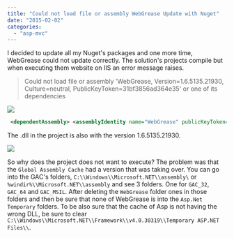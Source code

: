 ```yaml
---
title: "Could not load file or assembly WebGrease Update with Nuget"
date: "2015-02-02"
categories: 
  - "asp-mvc"
---
```


I decided to update all my Nuget's packages and one more time, WebGrease could not update correctly. The solution's projects compile but when executing them website on IIS an error message raises.

> Could not load file or assembly 'WebGrease, Version=1.6.5135.21930, Culture=neutral, PublicKeyToken=31bf3856ad364e35' or one of its dependencies

![](images/WebGreasePage-400x176.png)

```xml
 <dependentAssembly> <assemblyIdentity name="WebGrease" publicKeyToken="31bf3856ad364e35" /> <bindingRedirect oldVersion="0.0.0.0-1.6.5135.21930" newVersion="1.6.5135.21930" /> </dependentAssembly> 
```


The .dll in the project is also with the version 1.6.5135.21930. 

![](images/WebGreaseDllVersion.png)

So why does the project does not want to execute? The problem was that the `Global Assembly Cache` had a version that was taking over. You can go into the GAC's folders,
 `C:\\Windows\\Microsoft.NET\\assembly\` or `%windir%\\Microsoft.NET\\assembly` and see 3 folders. One for `GAC_32`, `GAC_64` and `GAC_MSIL`. After deleting the `WebGrease` folder ones in those folders and then be sure that none of WebGrease is into the `Asp.Net Temporary` folders. To be also sure that the cache of Asp is not having the wrong DLL, be sure to clear `C:\\Windows\\Microsoft.NET\\Framework\\v4.0.30319\\Temporary ASP.NET Files\\`.
